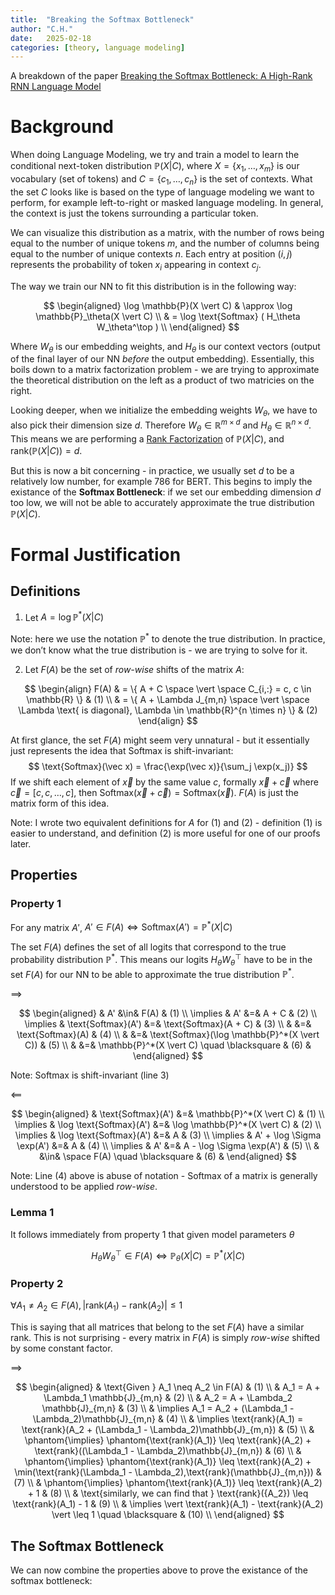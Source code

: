 ```yaml
---
title:  "Breaking the Softmax Bottleneck"
author: "C.H."
date:   2025-02-18
categories: [theory, language modeling]
---
```


A breakdown of the paper [Breaking the Softmax Bottleneck: A High-Rank RNN Language Model](https://arxiv.org/abs/1711.03953)

# Background

When doing Language Modeling, we try and train a model to learn the conditional next-token distribution $\mathbb{P}(X \vert C)$, where $X= \lbrace x_1, \dots , x_m \rbrace$ is our vocabulary (set of tokens) and $C = \lbrace c_1, \dots, c_n \rbrace$ is the set of contexts. What the set $C$ looks like is based on the type of language modeling we want to perform, for example left-to-right or masked language modeling. In general, the context is just the tokens surrounding a particular token.

We can visualize this distribution as a matrix, with the number of rows being equal to the number of unique tokens $m$, and the number of columns being equal to the number of unique contexts $n$. Each entry at position $(i, j)$ represents the probability of token $x_i$ appearing in context $c_j$.

The way we train our NN to fit this distribution is in the following way:

$$
\begin{aligned}
\log \mathbb{P}(X \vert C) & \approx \log \mathbb{P}_\theta(X \vert C) \\
& = \log \text{Softmax} ( H_\theta W_\theta^\top ) \\
\end{aligned}
$$

Where $W_\theta$ is our embedding weights, and $H_\theta$ is our context vectors (output of the final layer of our NN *before* the output embedding).
Essentially, this boils down to a matrix factorization problem - we are trying to approximate the theoretical distribution on the left as a product of two
matricies on the right.

Looking deeper, when we initialize the embedding weights $W_\theta$, we have to also pick their dimension size $d$. 
Therefore $W_\theta \in \mathbb{R}^{m \times d}$ and $H_\theta \in \mathbb{R}^{n \times d}$. This means we are performing a 
[Rank Factorization](https://en.wikipedia.org/wiki/Rank_factorization) of $\mathbb{P}(X \vert C)$, and $\text{rank}(\mathbb{P}(X \vert C)) = d$.

But this is now a bit concerning - in practice, we usually set $d$ to be a relatively low number, for example 786 for BERT.
This begins to imply the existance of the **Softmax Bottleneck**: if we set our embedding dimension $d$ too low, we will not
be able to accurately approximate the true distribution $\mathbb{P}(X \vert C)$.

# Formal Justification

## Definitions

1) Let $A = \log \mathbb{P}^*(X \vert C)$

Note: here we use the notation $\mathbb{P}^*$ to denote the true distribution. In practice, we don't know what the true distribution is - we are trying to solve for it.

2) Let $F(A)$ be the set of *row-wise* shifts of the matrix $A$:

$$
\begin{align}
F(A) & = \{ A + C \space \vert \space C_{i,:} = c, c \in \mathbb{R}  \} & (1) \\
& = \{ A + \Lambda J_{m,n} \space \vert \space \Lambda \text{ is diagonal}, \Lambda \in \mathbb{R}^{n \times n} \} & (2)
\end{align}
$$

At first glance, the set $F(A)$ might seem very unnatural - but it essentially just represents the idea that Softmax is shift-invariant:
$$
\text{Softmax}(\vec x) = \frac{\exp(\vec x)}{\sum_j \exp(x_j)}
$$
If we shift each element of $\vec x$ by the same value $c$, formally $\vec x + \vec c$ where $\vec c = [c, c, \dots, c]$, then $\text{Softmax}(\vec x + \vec c) = \text{Softmax}(\vec x)$.
$F(A)$ is just the matrix form of this idea.

Note: I wrote two equivalent definitions for $A$ for (1) and (2) - definition (1) is easier to understand,
and definition (2) is more useful for one of our proofs later.

## Properties

### Property 1

For any matrix $A'$, $A' \in F(A) \iff \text{Softmax}(A') = \mathbb{P}^*(X \vert C)$

The set $F(A)$ defines the set of all logits that correspond to the true probability distribution $\mathbb{P}^*$.  This means our logits $H_\theta W_\theta^\top$ have to be in the set $F(A)$ for our NN to be able to approximate the true distribution $\mathbb{P}^*$.

$\implies$

$$
\begin{aligned}
    &  A' &\in& F(A) & (1) \\
    \implies & A' &=& A + C & (2) \\
    \implies & \text{Softmax}(A') &=& \text{Softmax}(A + C) & (3) \\
    & &=& \text{Softmax}(A) & (4) \\
    & &=& \text{Softmax}(\log \mathbb{P}^*(X \vert C)) & (5) \\
    & &=& \mathbb{P}^*(X \vert C) \quad \blacksquare & (6) &
\end{aligned}
$$

Note: Softmax is shift-invariant (line 3)

$\impliedby$

$$
\begin{aligned}
& \text{Softmax}(A') &=& \mathbb{P}^*(X \vert C) & (1) \\
\implies & \log \text{Softmax}(A') &=& \log \mathbb{P}^*(X \vert C) & (2) \\
\implies & \log \text{Softmax}(A') &=& A & (3) \\
\implies & A' + \log \Sigma \exp(A') &=& A & (4) \\
\implies & A' &=& A - \log \Sigma \exp(A') & (5) \\
& &\in& \space F(A)  \quad \blacksquare & (6) &
\end{aligned}
$$

Note: Line (4) above is abuse of notation - Softmax of a matrix is generally understood to be applied *row-wise*.

### Lemma 1

It follows immediately from property 1 that given model parameters $\theta$

$$
H_\theta W_\theta^\top \in F(A) \iff \mathbb{P}_\theta(X \vert C) = \mathbb{P}^*(X \vert C)
$$

### Property 2

$\forall A_1 \neq A_2 \in F(A), \vert \text{rank}(A_1) - \text{rank}(A_2) \vert \leq 1$

This is saying that all matrices that belong to the set $F(A)$ have a similar rank. This is not surprising - every matrix in $F(A)$ is simply *row-wise* shifted by some constant factor.

$\implies$

$$
\begin{aligned}
    & \text{Given } A_1 \neq A_2 \in F(A) & (1) \\
    & A_1 = A + \Lambda_1 \mathbb{J}_{m,n} & (2) \\
    & A_2 = A + \Lambda_2 \mathbb{J}_{m,n} & (3) \\
    & \implies A_1 = A_2 + (\Lambda_1 - \Lambda_2)\mathbb{J}_{m,n} & (4) \\
    & \implies \text{rank}(A_1) = \text{rank}(A_2 + (\Lambda_1 - \Lambda_2)\mathbb{J}_{m,n}) & (5) \\
    & \phantom{\implies} \phantom{\text{rank}(A_1)} \leq \text{rank}(A_2) + \text{rank}((\Lambda_1 - \Lambda_2)\mathbb{J}_{m,n}) & (6) \\
    & \phantom{\implies} \phantom{\text{rank}(A_1)} \leq \text{rank}(A_2) + \min(\text{rank}(\Lambda_1 - \Lambda_2),\text{rank}(\mathbb{J}_{m,n})) & (7) \\
    & \phantom{\implies} \phantom{\text{rank}(A_1)} \leq \text{rank}(A_2) + 1 & (8) \\
    & \text{similarly, we can find that } \text{rank}({A_2}) \leq \text{rank}(A_1) - 1 & (9) \\
    & \implies \vert \text{rank}(A_1) - \text{rank}(A_2) \vert \leq 1 \quad \blacksquare & (10) \\
\end{aligned}
$$

## The Softmax Bottleneck

We can now combine the properties above to prove the existance of the softmax bottleneck: